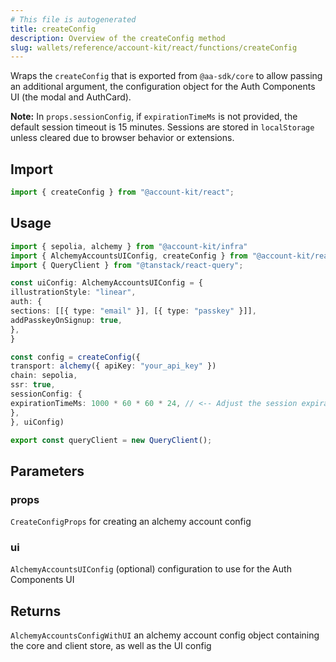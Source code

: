 ```yaml
---
# This file is autogenerated
title: createConfig
description: Overview of the createConfig method
slug: wallets/reference/account-kit/react/functions/createConfig
---
```


Wraps the `createConfig` that is exported from `@aa-sdk/core` to allow passing
an additional argument, the configuration object for the Auth Components UI
(the modal and AuthCard).

**Note:** In `props.sessionConfig`, if `expirationTimeMs` is not provided, the default session timeout is 15 minutes. Sessions are stored in `localStorage` unless cleared due to browser behavior or extensions.

## Import

```ts
import { createConfig } from "@account-kit/react";
```

## Usage

```ts twoslash
import { sepolia, alchemy } from "@account-kit/infra"
import { AlchemyAccountsUIConfig, createConfig } from "@account-kit/react"
import { QueryClient } from "@tanstack/react-query";

const uiConfig: AlchemyAccountsUIConfig = {
illustrationStyle: "linear",
auth: {
sections: [[{ type: "email" }], [{ type: "passkey" }]],
addPasskeyOnSignup: true,
},
}

const config = createConfig({
transport: alchemy({ apiKey: "your_api_key" })
chain: sepolia,
ssr: true,
sessionConfig: {
expirationTimeMs: 1000 * 60 * 60 * 24, // <-- Adjust the session expiration time as needed (defauly 15 mins)
},
}, uiConfig)

export const queryClient = new QueryClient();
```

## Parameters

### props

`CreateConfigProps`
for creating an alchemy account config

### ui

`AlchemyAccountsUIConfig`
(optional) configuration to use for the Auth Components UI

## Returns

`AlchemyAccountsConfigWithUI`
an alchemy account config object containing the core and client store, as well as the UI config
